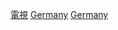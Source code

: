 {{Catnav|頁面分類|社会|文化|各國文化|各國電視}}
{{Catnav|頁面分類|社会|媒体|各國媒體|德國媒體}}
{{Catnav|頁面分類|休閒|娱乐|电视|各國電視}}

{{Commonscat|Television of Germany}}
{{Commonscat|Television from Germany}}

[[Category:德國媒體|電視]]
[[Category:各國電視|Germany]]
[[Category:歐洲電視|Germany]]
